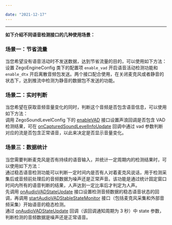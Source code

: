 ```yaml
---

date: "2021-12-17"
---
```


<Title>如何根据场景选择语音检测的不同接口？</Title>



---


**如下介绍不同语音检测接口的几种使用场景：**   

### 场景一：节省流量

当您希望没有语音活动时不发送数据，达到节省流量的目的，可以使用如下方法：     
设置 ZegoEngineConfig 类下的配置项 `enable_vad` 开启语音活动检测功能和 `enable_dtx` 开启离散音频包发送。两个接口配合使用，在关闭麦克风或者静音的状态下，达到推流中检测为静音的数据包不发送的功能。


### 场景二：实时判断

当您希望在获取音频音量变化的同时，判断这个音频是否包含语音信息，可以使用如下方法：    
调用 ZegoSoundLevelConfig 下的 [enableVAD](https://doc-zh.zego.im/article/api?doc=Express_Video_SDK_API~Java_android~class~im-zego-zegoexpress-entity-zego-sound-level-config&jumpType=route#enable-vad) 接口设置声浪回调是否包含 VAD 检测结果，可在 [onCapturedSoundLevelInfoUpdate](https://doc-zh.zego.im/article/api?doc=Express_Video_SDK_API~Java_android~class~im-zego-zegoexpress-callback-i-zego-event-handler&jumpType=route#on-captured-sound-level-info-update) 回调中通过 vad 参数判断对应的流是否包含正常语音，以此来决定是否显示音量变化。


### 场景三：数据统计

当您需要判断麦克风是否有持续的语音输入，并统计一定周期内的检测结果时，可以使用如下方法：    
通过稳态语音检测功能可以判断一定时间内是否有人对着麦克风说话，用于检测采集后或音频前处理后的音频数据为噪声还是正常声音。该功能是通过统计固定窗口时间内所有的语音判断的结果，人声达到一定比率后才判定为人声。    
先调用 [onAudioVADStateUpdate](https://doc-zh.zego.im/article/api?doc=Express_Video_SDK_API~Java_android~class~im-zego-zegoexpress-callback-i-zego-event-handler&jumpType=route#on-audio-vad-state-update) 接口设置检测音频数据的稳态语音状态的回调，再调用 [startAudioVADStableStateMonitor](https://doc-zh.zego.im/article/api?doc=Express_Video_SDK_API~Java_android~class~im-zego-zegoexpress-zego-express-engine&jumpType=route#start-audio-vad-stable-state-monitor) 接口（包括麦克风采集和外部音频采集）开始语音的稳态检测。    
通过 [onAudioVADStateUpdate](https://doc-zh.zego.im/article/api?doc=Express_Video_SDK_API~Java_android~class~im-zego-zegoexpress-callback-i-zego-event-handler&jumpType=route#on-audio-vad-state-update) 回调（该回调通知周期为 3 秒）中 state 参数，判断检测的音频数据是噪声还是正常语音。


